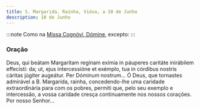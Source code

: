 ```yaml
---
title: S. Margarida, Rainha, Viúva, a 10 de Junho
description: 10 de Junho
---
```


:::note
Como na [Missa Cognóvi, Dómine](/missal/comum/24nemvirgensnemmartires), excepto:
:::

### Oração

<div class="side-by-side not-content">
  <span>
    Deus, qui beátam Margarítam regínam exímia in páuperes caritáte inirábilem effecísti: da; ut,
    ejus intercessióne et exémplo, tua in córdibus nostris cáritas júgiter augeátur. Per Dóminum
    nostrum...
  </span>
  <span>
    Ó Deus, que tornastes admirável a B. Margarida, rainha, concedendo-lhe uma caridade
    extraordinária para com os pobres, permiti que, pelo seu exemplo e intercessão, a vossa caridade
    cresça continuamente nos nossos corações. Por nosso Senhor...
  </span>
</div>
